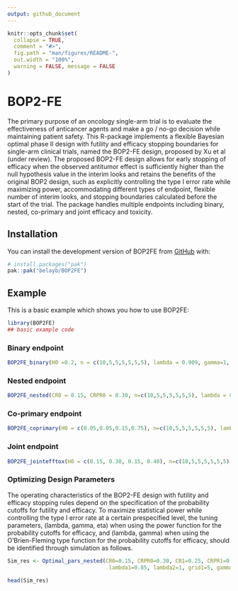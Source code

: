 ```yaml
---
output: github_document
---
```


<!-- README.md is generated from README.Rmd. Please edit that file -->

```r
knitr::opts_chunk$set(
  collapse = TRUE,
  comment = "#>",
  fig.path = "man/figures/README-",
  out.width = "100%",
  warning = FALSE, message = FALSE
)
```

# BOP2-FE

<!-- badges: start -->
<!-- badges: end -->

The primary purpose of an oncology single-arm trial is to evaluate the effectiveness
of anticancer agents and make a go / no-go decision while maintaining patient safety.
This R-package implements a flexible Bayesian optimal phase II design with futility and efficacy
stopping boundaries for single-arm clinical trials, named the BOP2-FE design, proposed by Xu et al (under review). The
proposed BOP2-FE design allows for early stopping of efficacy when the observed
antitumor effect is sufficiently higher than the null hypothesis value in the interim
looks and retains the benefits of the original BOP2 design, such as explicitly controlling the type I error rate while maximizing power, accommodating different types
of endpoint, flexible number of interim looks, and stopping boundaries calculated
before the start of the trial. The package handles multiple endpoints including binary, nested, co-primary and joint efficacy and toxicity. 

## Installation

You can install the development version of BOP2FE from [GitHub](https://github.com/) with:

``` r
# install.packages("pak")
pak::pak("belayb/BOP2FE")
```

## Example

This is a basic example which shows you how to use BOP2FE:

```r
library(BOP2FE)
## basic example code
```

### Binary endpoint 

```r
BOP2FE_binary(H0 =0.2, n = c(10,5,5,5,5,5,5), lambda = 0.909, gamma=1, nsim = 10000, seed = 1234)
```

### Nested endpoint 

```r
BOP2FE_nested(CR0 = 0.15, CRPR0 = 0.30, n=c(10,5,5,5,5,5,5), lambda = 0.95, gamma=1, seed = 123)
```


### Co-primary endpoint 

```r
BOP2FE_coprimary(H0 = c(0.05,0.05,0.15,0.75), n=c(10,5,5,5,5,5,5), lambda = 0.95, gamma=1,seed = 123)
```


### Joint endpoint 

```r
BOP2FE_jointefftox(H0 = c(0.15, 0.30, 0.15, 0.40), n=c(10,5,5,5,5,5,5), lambda = 0.7, gamma=1, seed = 123)
```

### Optimizing Design Parameters 
The operating characteristics of the BOP2-FE design with futility and efficacy stopping rules depend on the specification of the probability cutoffs for futility and efficacy. To maximize statistical power while controlling the type I error rate at a certain prespecified level, the tuning parameters, (lambda, gamma, eta) when using the power function for the probability cutoffs for efficacy, and (lambda, gamma) when using the O’Brien-Fleming type function for the probability cutoffs for efficacy, should be identified through simulation as follows. 

```r
Sim_res <- Optimal_pars_nested(CR0=0.15, CRPR0=0.30, CR1=0.25, CRPR1=0.50, n=c(20,10,10), nsim=1000, t1e=0.1, t2e=0.2, method="power",
                                lambda1=0.85, lambda2=1, grid1=5, gamma1=0.9, gamma2=1, grid2=5, eta1=0.9, eta2=1, grid3=5)

head(Sim_res)
```

